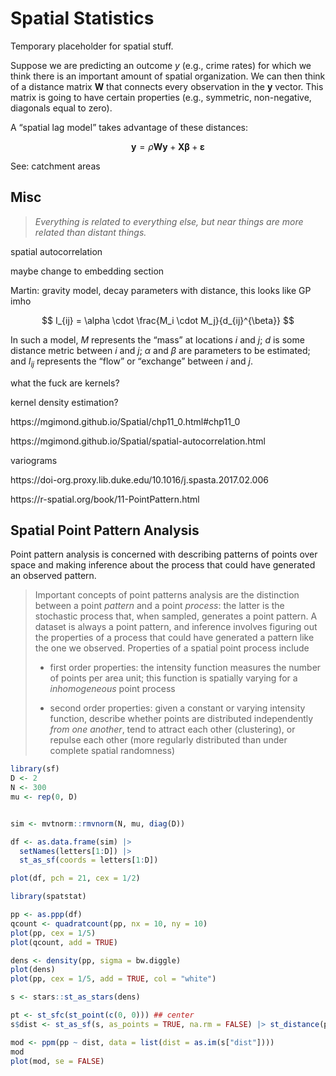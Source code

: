 # Spatial Statistics

Temporary placeholder for spatial stuff.

Suppose we are predicting an outcome $y$ (e.g., crime rates) for which we think there is an important amount of spatial organization. We can then think of a distance matrix $\mathbf W$ that connects every observation in the $\mathbf y$ vector. This matrix is going to have certain properties (e.g., symmetric, non-negative, diagonals equal to zero).

A "spatial lag model" takes advantage of these distances:

$$
\mathbf{y} = \rho \mathbf{Wy} + \mathbf{X} \boldsymbol \beta + \boldsymbol \varepsilon
$$

See: catchment areas

## Misc

> *Everything is related to everything else, but near things are more related than distant things.*

spatial autocorrelation

maybe change to embedding section

Martin: gravity model, decay parameters with distance, this looks like GP imho

$$
I_{ij} = \alpha \cdot \frac{M_i \cdot M_j}{d_{ij}^{\beta}}
$$

In such a model, $M$ represents the "mass" at locations $i$ and $j$; $d$ is some distance metric between $i$ and $j$; $\alpha$ and $\beta$ are parameters to be estimated; and $I_{ij}$ represents the "flow" or "exchange" between $i$ and $j$.

what the fuck are kernels?

kernel density estimation?

https://mgimond.github.io/Spatial/chp11_0.html#chp11_0

https://mgimond.github.io/Spatial/spatial-autocorrelation.html

variograms

https://doi-org.proxy.lib.duke.edu/10.1016/j.spasta.2017.02.006

https://r-spatial.org/book/11-PointPattern.html

## Spatial Point Pattern Analysis

Point pattern analysis is concerned with describing patterns of points over space and making inference about the process that could have generated an observed pattern.

> Important concepts of point patterns analysis are the distinction between a point *pattern* and a point *process*: the latter is the stochastic process that, when sampled, generates a point pattern. A dataset is always a point pattern, and inference involves figuring out the properties of a process that could have generated a pattern like the one we observed. Properties of a spatial point process include
>
> -   first order properties: the intensity function measures the number of points per area unit; this function is spatially varying for a *inhomogeneous* point process
>
> -   second order properties: given a constant or varying intensity function, describe whether points are distributed independently *from one another*, tend to attract each other (clustering), or repulse each other (more regularly distributed than under complete spatial randomness)

```r
library(sf)
D <- 2
N <- 300
mu <- rep(0, D)


sim <- mvtnorm::rmvnorm(N, mu, diag(D))

df <- as.data.frame(sim) |> 
  setNames(letters[1:D]) |> 
  st_as_sf(coords = letters[1:D])

plot(df, pch = 21, cex = 1/2)

library(spatstat)

pp <- as.ppp(df)
qcount <- quadratcount(pp, nx = 10, ny = 10)
plot(pp, cex = 1/5)
plot(qcount, add = TRUE)

dens <- density(pp, sigma = bw.diggle)
plot(dens)
plot(pp, cex = 1/5, add = TRUE, col = "white")

s <- stars::st_as_stars(dens)

pt <- st_sfc(st_point(c(0, 0))) ## center
s$dist <- st_as_sf(s, as_points = TRUE, na.rm = FALSE) |> st_distance(pt)

mod <- ppm(pp ~ dist, data = list(dist = as.im(s["dist"])))
mod
plot(mod, se = FALSE)
```

